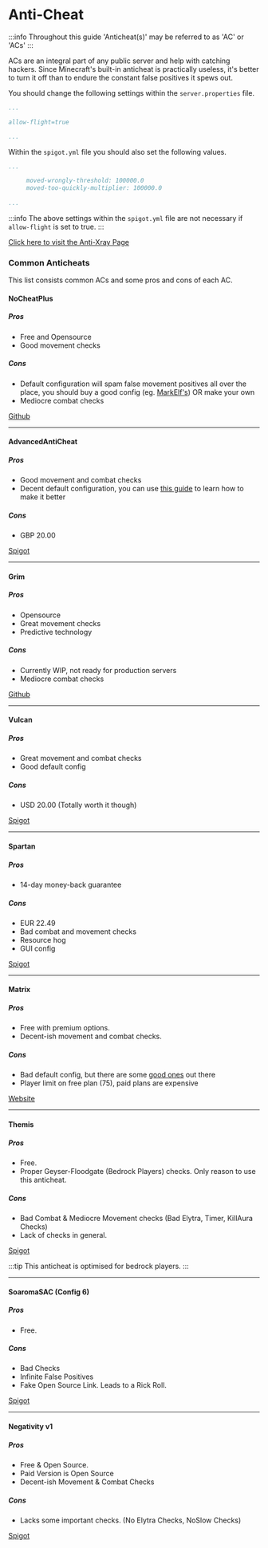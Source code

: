 # Anti-Cheat

:::info
Throughout this guide 'Anticheat(s)' may be referred to as 'AC' or 'ACs'
:::

ACs are an integral part of any public server and help with catching hackers. Since Minecraft's built-in anticheat is practically useless, it's better to turn it off than to endure the constant false positives it spews out. 

You should change the following settings within the  `server.properties` file.

```yml
...

allow-flight=true

...

```

Within the `spigot.yml` file you should also set the following values.

```yml
...

     moved-wrongly-threshold: 100000.0
     moved-too-quickly-multiplier: 100000.0
     
...
```

:::info
The above settings within the `spigot.yml` file are not necessary if `allow-flight` is set to true.
:::

[Click here to visit the Anti-Xray Page](./antixray)

### Common Anticheats

This list consists common ACs and some pros and cons of each AC.

#### NoCheatPlus

##### Pros
  - Free and Opensource
  - Good movement checks

##### Cons
  - Default configuration will spam false movement positives all over the place, you should buy a good config (eg. [MarkElf's](https://www.mc-market.org/resources/475/)) OR make your own
  - Mediocre combat checks

<div>
<a class="button button--outline button--primary" href="https://github.com/Updated-NoCheatPlus/NoCheatPlus">Github</a>
</div>

---
  
#### AdvancedAntiCheat

##### Pros
  - Good movement and combat checks
  - Decent default configuration, you can use [this guide](https://www.spigotmc.org/threads/109418/) to learn how to make it better

##### Cons
  - GBP 20.00

<div>
<a class="button button--outline button--primary" href="https://www.spigotmc.org/resources/6442/">Spigot</a>
</div>

---

#### Grim

##### Pros
  - Opensource
  - Great movement checks
  - Predictive technology

##### Cons
  - Currently WIP, not ready for production servers
  - Mediocre combat checks

<div>
<a class="button button--outline button--primary" href="https://github.com/MWHunter/Grim">Github</a>
</div>

---

#### Vulcan

##### Pros
  - Great movement and combat checks
  - Good default config

##### Cons
  - USD 20.00 (Totally worth it though)

<div>
<a class="button button--outline button--primary" href="https://www.spigotmc.org/resources/83626/">Spigot</a>
</div>

---

#### Spartan

##### Pros
  - 14-day money-back guarantee

##### Cons
  - EUR 22.49
  - Bad combat and movement checks
  - Resource hog
  - GUI config

<div>
<a class="button button--outline button--primary" href="https://www.spigotmc.org/resources/25638/">Spigot</a>
</div>

---

#### Matrix

##### Pros
  - Free with premium options.
  - Decent-ish movement and combat checks.

##### Cons
  - Bad default config, but there are some [good ones](https://github.com/QuantumSuite/MatrixChecks) out there
  - Player limit on free plan (75), paid plans are expensive

<div>
<a class="button button--outline button--primary" href="https://matrix.rip">Website</a>
</div>

---

#### Themis

##### Pros
  - Free.
  - Proper Geyser-Floodgate (Bedrock Players) checks. Only reason to use this anticheat.

##### Cons
  - Bad Combat & Mediocre Movement checks (Bad Elytra, Timer, KillAura Checks)
  - Lack of checks in general.

<div>
<a class="button button--outline button--primary" href="https://www.spigotmc.org/resources/themis-anti-cheat-1-17-1-18-bedrock-support-paper-compatibility-free-optimized.90766/">Spigot</a>
</div>

:::tip
This anticheat is optimised for bedrock players.
:::

---

#### SoaromaSAC (Config 6)

##### Pros
  - Free.

##### Cons
  - Bad Checks
  - Infinite False Positives
  - Fake Open Source Link. Leads to a Rick Roll.

<div>
<a class="button button--outline button--primary" href="https://www.spigotmc.org/resources/soaromasac-lightweight-cheat-detection-system.87702/">Spigot</a>
</div>

---

#### Negativity v1

##### Pros
  - Free & Open Source.
  - Paid Version is Open Source
  - Decent-ish Movement & Combat Checks

##### Cons
  - Lacks some important checks. (No Elytra Checks, NoSlow Checks)

<div>
<a class="button button--outline button--primary" href="https://www.spigotmc.org/resources/48399/">Spigot</a>
</div>


